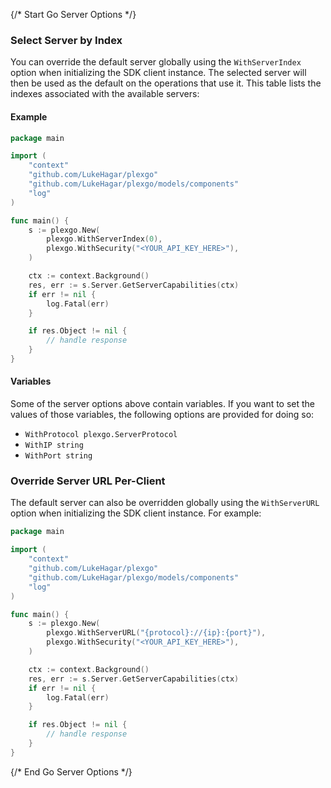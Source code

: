 {/* Start Go Server Options */}

### Select Server by Index

You can override the default server globally using the `WithServerIndex` option when initializing the SDK client instance. The selected server will then be used as the default on the operations that use it. This table lists the indexes associated with the available servers:



#### Example

```go
package main

import (
	"context"
	"github.com/LukeHagar/plexgo"
	"github.com/LukeHagar/plexgo/models/components"
	"log"
)

func main() {
	s := plexgo.New(
		plexgo.WithServerIndex(0),
		plexgo.WithSecurity("<YOUR_API_KEY_HERE>"),
	)

	ctx := context.Background()
	res, err := s.Server.GetServerCapabilities(ctx)
	if err != nil {
		log.Fatal(err)
	}

	if res.Object != nil {
		// handle response
	}
}

```

#### Variables

Some of the server options above contain variables. If you want to set the values of those variables, the following options are provided for doing so:
 * `WithProtocol plexgo.ServerProtocol`
 * `WithIP string`
 * `WithPort string`

### Override Server URL Per-Client

The default server can also be overridden globally using the `WithServerURL` option when initializing the SDK client instance. For example:
```go
package main

import (
	"context"
	"github.com/LukeHagar/plexgo"
	"github.com/LukeHagar/plexgo/models/components"
	"log"
)

func main() {
	s := plexgo.New(
		plexgo.WithServerURL("{protocol}://{ip}:{port}"),
		plexgo.WithSecurity("<YOUR_API_KEY_HERE>"),
	)

	ctx := context.Background()
	res, err := s.Server.GetServerCapabilities(ctx)
	if err != nil {
		log.Fatal(err)
	}

	if res.Object != nil {
		// handle response
	}
}

```
{/* End Go Server Options */}
